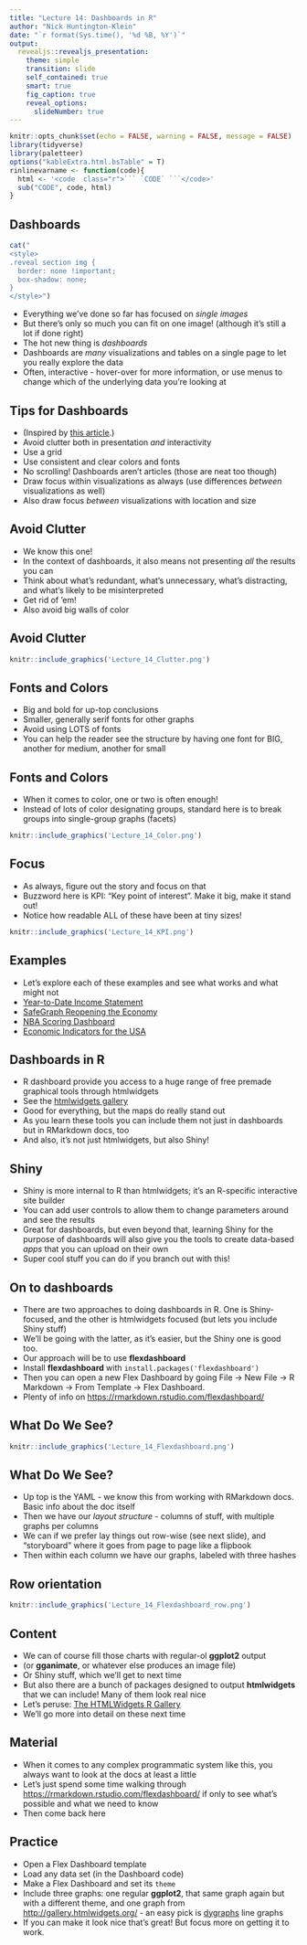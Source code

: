 ```yaml
---
title: "Lecture 14: Dashboards in R"
author: "Nick Huntington-Klein"
date: "`r format(Sys.time(), '%d %B, %Y')`"
output:   
  revealjs::revealjs_presentation:
    theme: simple
    transition: slide
    self_contained: true
    smart: true
    fig_caption: true
    reveal_options:
      slideNumber: true
---
```


```r
knitr::opts_chunk$set(echo = FALSE, warning = FALSE, message = FALSE)
library(tidyverse)
library(paletteer)
options("kableExtra.html.bsTable" = T)
rinlinevarname <- function(code){
  html <- '<code  class="r">``` `CODE` ```</code>'
  sub("CODE", code, html)
}
```


## Dashboards

```r
cat("
<style>
.reveal section img {
  border: none !important;
  box-shadow: none;
}
</style>")
```

- Everything we've done so far has focused on *single images*
- But there's only so much you can fit on one image! (although it's still a lot if done right)
- The hot new thing is *dashboards*
- Dashboards are *many* visualizations and tables on a single page to let you really explore the data
- Often, interactive - hover-over for more information, or use menus to change which of the underlying data you're looking at

## Tips for Dashboards

- (Inspired by [this article](https://www.tableau.com/about/blog/2017/10/7-tips-and-tricks-dashboard-experts-76821).)
- Avoid clutter both in presentation *and* interactivity
- Use a grid
- Use consistent and clear colors and fonts
- No scrolling! Dashboards aren't articles (those are neat too though)
- Draw focus within visualizations as always (use differences *between* visualizations as well)
- Also draw focus *between* visualizations with location and size

## Avoid Clutter

- We know this one!
- In the context of dashboards, it also means not presenting *all* the results you can
- Think about what's redundant, what's unnecessary, what's distracting, and what's likely to be misinterpreted
- Get rid of 'em!
- Also avoid big walls of color

## Avoid Clutter

```r
knitr::include_graphics('Lecture_14_Clutter.png')
```


## Fonts and Colors

- Big and bold for up-top conclusions
- Smaller, generally serif fonts for other graphs
- Avoid using LOTS of fonts
- You can help the reader see the structure by having one font for BIG, another for medium, another for small

## Fonts and Colors

- When it comes to color, one or two is often enough! 
- Instead of lots of color designating groups, standard here is to break groups into single-group graphs (facets)


```r
knitr::include_graphics('Lecture_14_Color.png')
```

## Focus

- As always, figure out the story and focus on that
- Buzzword here is KPI: "Key point of interest". Make it big, make it stand out!
- Notice how readable ALL of these have been at tiny sizes!

```r
knitr::include_graphics('Lecture_14_KPI.png')
```


## Examples

- Let's explore each of these examples and see what works and what might not
- [Year-to-Date Income Statement](https://public.tableau.com/views/IncomeStatement_4/IncomeStatement?:embed=y&:display_count=yes&publish=yes&:showVizHome=no)
- [SafeGraph Reopening the Economy](https://www.safegraph.com/dashboard/reopening-the-economy-foot-traffic)
- [NBA Scoring Dashboard](https://beta.rstudioconnect.com/jjallaire/htmlwidgets-d3heatmap/htmlwidgets-d3heatmap.html)
- [Economic Indicators for the USA](https://research.stlouisfed.org/dashboard/1151)

## Dashboards in R

- R dashboard provide you access to a huge range of free premade graphical tools through htmlwidgets
- See the [htmlwidgets gallery](https://www.htmlwidgets.org/showcase_leaflet.html)
- Good for everything, but the maps do really stand out
- As you learn these tools you can include them not just in dashboards but in RMarkdown docs, too
- And also, it's not just htmlwidgets, but also Shiny!

## Shiny

- Shiny is more internal to R than htmlwidgets; it's an R-specific interactive site builder
- You can add user controls to allow them to change parameters around and see the results
- Great for dashboards, but even beyond that, learning Shiny for the purpose of dashboards will also give you the tools to create data-based *apps* that you can upload on their own
- Super cool stuff you can do if you branch out with this!

## On to dashboards

- There are two approaches to doing dashboards in R. One is Shiny-focused, and the other is htmlwidgets focused (but lets you include Shiny stuff)
- We'll be going with the latter, as it's easier, but the Shiny one is good too.
- Our approach will be to use **flexdashboard**
- Install **flexdashboard** with `install.packages('flexdashboard')`
- Then you can open a new Flex Dashboard by going File $\rightarrow$ New File $\rightarrow$ R Markdown $\rightarrow$ From Template $\rightarrow$ Flex Dashboard.
- Plenty of info on [https://rmarkdown.rstudio.com/flexdashboard/](https://rmarkdown.rstudio.com/flexdashboard/)

## What Do We See?

```r
knitr::include_graphics('Lecture_14_Flexdashboard.png')
```

## What Do We See?

- Up top is the YAML - we know this from working with RMarkdown docs. Basic info about the doc itself
- Then we have our *layout structure* - columns of stuff, with multiple graphs per columns
- We can if we prefer lay things out row-wise (see next slide), and "storyboard" where it goes from page to page like a flipbook
- Then within each column we have our graphs, labeled with three hashes

## Row orientation

```r
knitr::include_graphics('Lecture_14_Flexdashboard_row.png')
```

## Content

- We can of course fill those charts with regular-ol **ggplot2** output
- (or **gganimate**, or whatever else produces an image file)
- Or Shiny stuff, which we'll get to next time
- But also there are a bunch of packages designed to output **htmlwidgets** that we can include! Many of them look real nice
- Let's peruse: [The HTMLWidgets R Gallery](http://gallery.htmlwidgets.org/)
- We'll go more into detail on these next time


## Material

- When it comes to any complex programmatic system like this, you always want to look at the docs at least a little
- Let's just spend some time walking through [https://rmarkdown.rstudio.com/flexdashboard/](https://rmarkdown.rstudio.com/flexdashboard/) if only to see what's possible and what we need to know
- Then come back here

## Practice

- Open a Flex Dashboard template
- Load any data set (in the Dashboard code)
- Make a Flex Dashboard and set its `theme`
- Include three graphs: one regular **ggplot2**, that same graph again but with a different theme, and one graph from [http://gallery.htmlwidgets.org/](http://gallery.htmlwidgets.org/) - an easy pick is [dygraphs](https://rstudio.github.io/dygraphs/) line graphs
- If you can make it look nice that's great! But focus more on getting it to work.